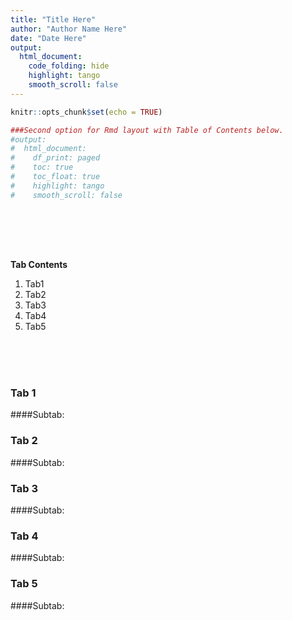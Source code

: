 ```yaml
---
title: "Title Here"
author: "Author Name Here"
date: "Date Here"
output:
  html_document:
    code_folding: hide
    highlight: tango
    smooth_scroll: false
---
```





```r
knitr::opts_chunk$set(echo = TRUE)

###Second option for Rmd layout with Table of Contents below.
#output:
#  html_document:
#    df_print: paged
#    toc: true
#    toc_float: true
#    highlight: tango
#    smooth_scroll: false
```

<br/>  
<br/>    

## {.tabset .tabset-fade}

**Tab Contents**

1. Tab1
2. Tab2
3. Tab3
4. Tab4
5. Tab5

<br/>  
<br/>    

### Tab 1  

####Subtab:     

### Tab 2  

####Subtab:     

### Tab 3  

####Subtab:     

### Tab 4  

####Subtab:     

### Tab 5  

####Subtab:     

